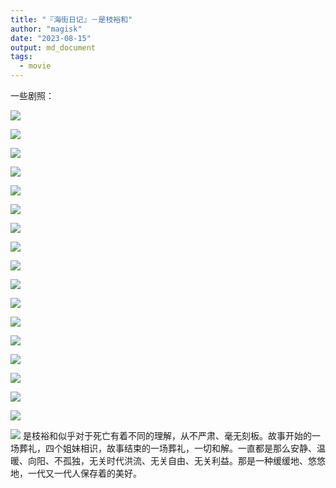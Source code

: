```yaml
---
title: "『海街日记』－是枝裕和"
author: "magisk"
date: "2023-08-15"
output: md_document
tags: 
  - movie
---
```


<!--more-->

一些剧照：

![](/images/海街日记－是枝裕和/Snipaste_2023-08-14_20-08-26.png)

![](/images/海街日记－是枝裕和/Snipaste_2023-08-14_20-10-45.png)

![](/images/海街日记－是枝裕和/Snipaste_2023-08-14_20-22-32.png)

![](/images/海街日记－是枝裕和/Snipaste_2023-08-14_20-23-04.png)

![](/images/海街日记－是枝裕和/Snipaste_2023-08-14_20-29-19.png)

![](/images/海街日记－是枝裕和/Snipaste_2023-08-14_20-32-23.png)

![](/images/海街日记－是枝裕和/Snipaste_2023-08-14_20-33-56.png)

![](/images/海街日记－是枝裕和/Snipaste_2023-08-14_20-38-35.png)

![](/images/海街日记－是枝裕和/Snipaste_2023-08-14_20-38-45.png)

![](/images/海街日记－是枝裕和/Snipaste_2023-08-14_20-47-52.png)

![](/images/海街日记－是枝裕和/Snipaste_2023-08-14_20-57-10.png)

![](/images/海街日记－是枝裕和/Snipaste_2023-08-14_21-11-11.png)

![](/images/海街日记－是枝裕和/Snipaste_2023-08-14_21-12-40.png)

![](/images/海街日记－是枝裕和/Snipaste_2023-08-14_21-30-54.png)

![](/images/海街日记－是枝裕和/Snipaste_2023-08-14_21-40-27.png)

![](/images/海街日记－是枝裕和/Snipaste_2023-08-14_21-48-34.png)

![](/images/海街日记－是枝裕和/Snipaste_2023-08-14_21-55-30.png)

![](/images/海街日记－是枝裕和/Snipaste_2023-08-14_21-56-53.png) 是枝裕和似乎对于死亡有着不同的理解，从不严肃、毫无刻板。故事开始的一场葬礼，四个姐妹相识，故事结束的一场葬礼，一切和解。一直都是那么安静、温暖、向阳、不孤独，无关时代洪流、无关自由、无关利益。那是一种缓缓地、悠悠地，一代又一代人保存着的美好。
